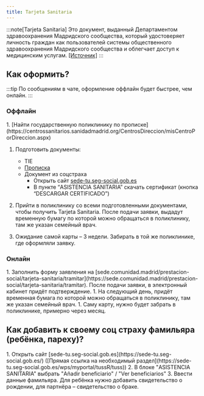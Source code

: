 ```yaml
---
title: Tarjeta Sanitaria
---
```



:::note[Tarjeta Sanitaria]
Это документ, выданный Департаментом здравоохранения Мадридского сообщества, который удостоверяет личность граждан как пользователей системы общественного здравоохранения Мадридского сообщества и облегчает доступ к медицинским услугам.
[[Источник]](https://www.comunidad.madrid/servicios/salud/tarjeta-sanitaria)
:::

## Как оформить?
:::tip
По сообщениям в чате, оформление оффлайн будет быстрее, чем онлайн.
:::

### Оффлайн

<Steps>
1. [Найти государственную поликлинику по прописке](https://centrossanitarios.sanidadmadrid.org/CentrosDireccion/misCentroPorDireccion.aspx)

1. Подготовить документы:
    - TIE
    - [Прописка](/faq/city-authorities/residence-registration/)
    - Документ из соцстраха
      - Открыть сайт [sede-tu.seg-social.gob.es](https://sede-tu.seg-social.gob.es/)
      - В пункте “ASISTENCIA SANITARIA” скачать сертификат (кнопка “DESCARGAR CERTIFICADO”)

1. Прийти в поликлинику со всеми подготовленными документами, чтобы получить Tarjeta Sanitaria. После подачи заявки, выдадут временную бумагу по которой можно обращаться в поликлинику, там же указан семейный врач.
1. Ожидание самой карты – 3 недели. Забирать в той же поликлинике, где оформляли заявку.

</Steps>

### Онлайн

<Steps>
1. Заполнить форму заявления на [sede.comunidad.madrid/prestacion-social/tarjeta-sanitaria/tramitar](https://sede.comunidad.madrid/prestacion-social/tarjeta-sanitaria/tramitar). После подачи заявки, в электронный кабинет придёт подтверждение.
1. На следующий день, придёт временная бумага по которой можно обращаться в поликлинику, там же указан семейный врач.
1. Саму карту, нужно будет забрать в поликлинике, примерно через месяц.
</Steps>

## Как добавить к своему соц страху фамильяра (ребёнка, пареху)?

<Steps>
1. Открыть сайт [sede-tu.seg-social.gob.es](https://sede-tu.seg-social.gob.es/) ([Прямая ссылка на необходимый раздел](https://sede-tu.seg-social.gob.es/wps/myportal/tussR/tuss))
2. В блоке "ASISTENCIA SANITARIA" выбрать "Añadir beneficiario" / "Ver beneficiarios"
3. Ввести данные фамильяра. Для ребёнка нужно добавить свидетельство о рождении, для партнёра – свидетельство о браке.
</Steps>

